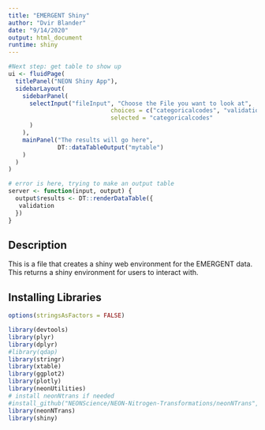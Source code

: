```yaml
---
title: "EMERGENT Shiny"
author: "Dvir Blander"
date: "9/14/2020"
output: html_document
runtime: shiny
---
```



```r{}
#Next step: get table to show up
ui <- fluidPage(
  titlePanel("NEON Shiny App"),
  sidebarLayout(
    sidebarPanel(
      selectInput("fileInput", "Choose the File you want to look at",
                             choices = c("categoricalcodes", "validation"),
                             selected = "categoricalcodes"
      )
    ),
    mainPanel("The results will go here", 
              DT::dataTableOutput("mytable")
    )
  )
)

# error is here, trying to make an output table
server <- function(input, output) {
  output$results <- DT::renderDataTable({
   validation
  })
}

```




















## Description
This is a file that creates a shiny web environment for the EMERGENT data. This returns a shiny environment for users to interact with.

## Installing Libraries
```r
options(stringsAsFactors = FALSE)

library(devtools)
library(plyr)
library(dplyr)
#library(qdap)
library(stringr)
library(xtable)
library(ggplot2)
library(plotly)
library(neonUtilities)
# install neonNtrans if needed
#install_github("NEONScience/NEON-Nitrogen-Transformations/neonNTrans", dependencies=TRUE)  
library(neonNTrans)  
library(shiny)
```

